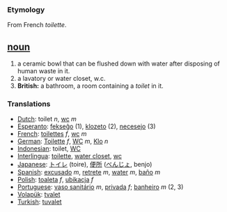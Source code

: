 === Etymology ===
From French ''toilette''.

== [[noun]] ==
#a ceramic bowl that can be flushed down with water after disposing of human waste in it.
#a lavatory or water closet, w.c.
#'''British:''' a bathroom, a room containing a ''toilet'' in it.

=== Translations ===
*[[Dutch]]: toilet ''n'', [[wc]] ''m''
*[[Esperanto]]: [[fekseĝo]] (1), [[klozeto]] (2), [[necesejo]] (3)
*[[French]]: [[toilettes]] ''f'', [[wc]] ''m''
*[[German]]: [[Toilette]] ''f'', [[WC]] ''m'', [[Klo]] ''n''
*[[Indonesian]]: toilet, [[WC]]
*[[Interlingua]]: [[toilette]], [[water closet]], [[wc]]
*[[Japanese]]: [[トイレ]] (toire), [[便所]] ([[べんじょ]], benjo)
*[[Spanish]]: [[excusado]] ''m'', [[retrete]] ''m'', [[water]] ''m'', [[baño]] ''m''
*[[Polish]]: [[toaleta]] ''f'', [[ubikacja]] ''f''
*[[Portuguese]]: [[vaso sanitário]] ''m'', [[privada]] ''f''; [[banheiro]] ''m'' (2, 3)
*[[Volapük]]: [[tvalet]]
*[[Turkish]]: [[tuvalet]]